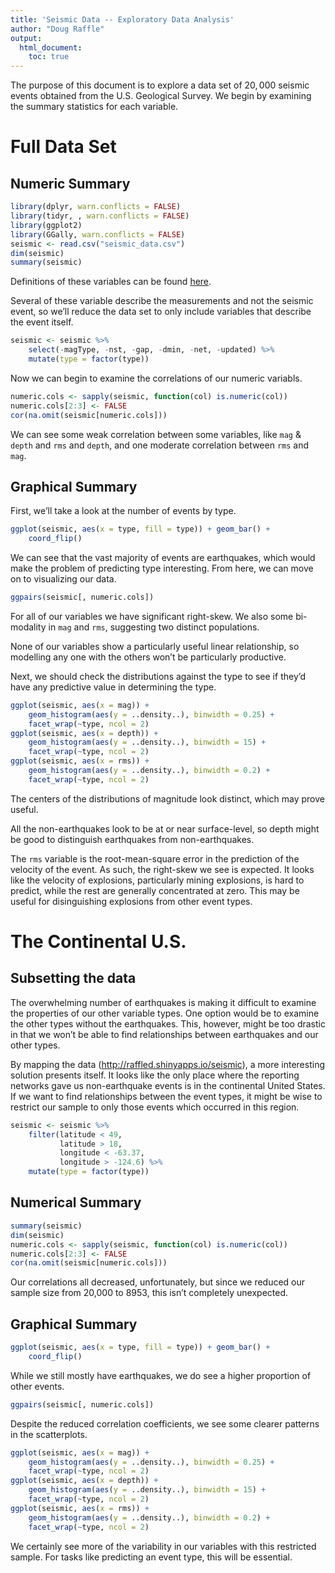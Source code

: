 ```yaml
---
title: 'Seismic Data -- Exploratory Data Analysis'
author: "Doug Raffle"
output:
  html_document:
    toc: true
---
```


The purpose of this document is to explore a data set of $20,000$
seismic events obtained from the U.S. Geological Survey.  We begin by examining the summary statistics for
each variable.

# Full Data Set
## Numeric Summary
```r
library(dplyr, warn.conflicts = FALSE)
library(tidyr, , warn.conflicts = FALSE)
library(ggplot2)
library(GGally, warn.conflicts = FALSE)
seismic <- read.csv("seismic_data.csv")
dim(seismic)
summary(seismic)
```

Definitions of these variables can be found
[here](http://earthquake.usgs.gov/earthquakes/feed/v1.0/glossary.php).

Several of these variable describe the measurements and not the
seismic event, so we'll reduce the data set to only include variables that describe the event itself.

```r
seismic <- seismic %>%
    select(-magType, -nst, -gap, -dmin, -net, -updated) %>%
    mutate(type = factor(type))
```

Now we can begin to examine the correlations of our numeric variabls.
```r
numeric.cols <- sapply(seismic, function(col) is.numeric(col))
numeric.cols[2:3] <- FALSE
cor(na.omit(seismic[numeric.cols]))
```

We can see some weak correlation between some variables, like `mag` & `depth` and `rms` and `depth`, and
one moderate correlation between `rms` and `mag`.

## Graphical Summary
First, we'll take a look at the number of events by type.
```r
ggplot(seismic, aes(x = type, fill = type)) + geom_bar() +
    coord_flip()
```

We can see that the vast majority of events are earthquakes, which would make the problem of predicting type interesting.  From here, we can move on to visualizing our data.

```r
ggpairs(seismic[, numeric.cols])
```

For all of our variables we have significant right-skew.  We also some bi-modality in `mag` and `rms`, suggesting
two distinct populations.

None of our variables show a particularly useful linear relationship, so modelling any one with the others won't be particularly productive.

Next, we should check the distributions against the type to see if they'd have any predictive value in determining the type.

```r
ggplot(seismic, aes(x = mag)) +
    geom_histogram(aes(y = ..density..), binwidth = 0.25) +
    facet_wrap(~type, ncol = 2)
ggplot(seismic, aes(x = depth)) +
    geom_histogram(aes(y = ..density..), binwidth = 15) +
    facet_wrap(~type, ncol = 2)
ggplot(seismic, aes(x = rms)) +
    geom_histogram(aes(y = ..density..), binwidth = 0.2) +
    facet_wrap(~type, ncol = 2)
```

The centers of the distributions of magnitude look distinct, which may prove useful.  

All the non-earthquakes look to be at or near surface-level, so depth might be good to distinguish earthquakes from non-earthquakes.

The `rms` variable is the root-mean-square error in the prediction of the velocity of the event.  As such, the right-skew we see is expected.  It looks like the velocity of explosions, particularly mining explosions, is hard to predict, while the rest are generally concentrated at zero.  This may be useful for disinguishing explosions from other event types.

# The Continental U.S.
## Subsetting the data
The overwhelming number of earthquakes is making it difficult to
examine the properties of our other variable types. One option would
be to examine the other types without the earthquakes.  This, however,
might be too drastic in that we won't be able to find relationships
between earthquakes and our other types.

By mapping the data ([http://raffled.shinyapps.io/seismic](http://raffled.shinyapps.io/seismic)), a more interesting solution presents itself.  It
looks like the only place where the reporting networks gave us
non-earthquake events is in the continental United States.  If we want
to find relationships between the event types, it might be wise to
restrict our sample to only those events which occurred in this
region.

```r
seismic <- seismic %>%
    filter(latitude < 49,
           latitude > 18,
           longitude < -63.37,
           longitude > -124.6) %>%
    mutate(type = factor(type))
```

## Numerical Summary
```r
summary(seismic)
dim(seismic)
numeric.cols <- sapply(seismic, function(col) is.numeric(col))
numeric.cols[2:3] <- FALSE
cor(na.omit(seismic[numeric.cols]))
```

Our correlations all decreased, unfortunately, but since we reduced our sample size from 20,000 to 8953, this 
isn't completely unexpected.

## Graphical Summary
```r
ggplot(seismic, aes(x = type, fill = type)) + geom_bar() +
    coord_flip()
```

While we still mostly have earthquakes, we do see a higher proportion
of other events.

```r
ggpairs(seismic[, numeric.cols])
```

Despite the reduced correlation coefficients, we see some clearer patterns in the scatterplots.
```r
ggplot(seismic, aes(x = mag)) +
    geom_histogram(aes(y = ..density..), binwidth = 0.25) +
    facet_wrap(~type, ncol = 2)
ggplot(seismic, aes(x = depth)) +
    geom_histogram(aes(y = ..density..), binwidth = 15) +
    facet_wrap(~type, ncol = 2)
ggplot(seismic, aes(x = rms)) +
    geom_histogram(aes(y = ..density..), binwidth = 0.2) +
    facet_wrap(~type, ncol = 2)
```

We certainly see more of the variability in our variables with this
restricted sample. For tasks like predicting an event type, this will
be essential.























